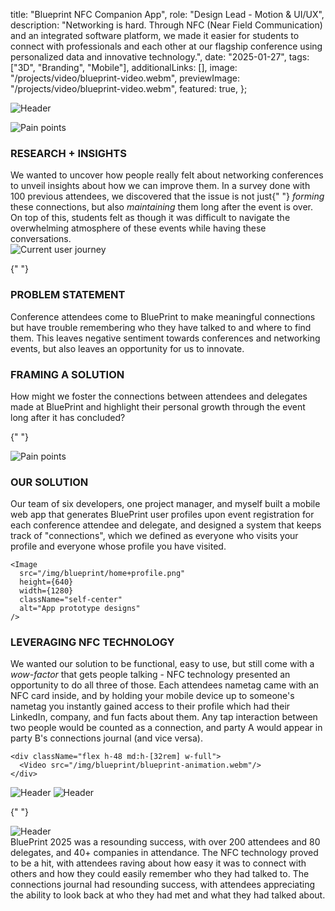 
  title: "Blueprint NFC Companion App",
  role: "Design Lead - Motion & UI/UX",
  description:
    "Networking is hard. Through NFC (Near Field Communication) and an integrated software platform, we made it easier for students to connect with professionals and each other at our flagship conference using personalized data and innovative technology.",
  date: "2025-01-27",
  tags: ["3D", "Branding", "Mobile"],
  additionalLinks: [],
  image: "/projects/video/blueprint-video.webm",
  previewImage: "/projects/video/blueprint-video.webm",
  featured: true,
};

<div className="space-y-16 md:space-y-24">

<SectionColumns
  h1="PROJECT OVERVIEW"
  h2="INNOVATION"
  body1="This project was spread across 3 months of intensive planning by
        developers and project managers. Our goal was to elevate the
        experience of attendees attending our event through a novel and
        innovative experience that you could not find anywhere else. We
        aimed to exceed the expectations set for us as a student-run
        organization by building a large-scale product that had real-world
        impact."
  body2="This project focused on creating a never-before-seen conference
        experience, giving each attendee a personalized account on a
        cloud-based web application that enabled quick and seamless
        networking. The web app features personalized profiles, venue maps,
        an achievement system, and a connection journal that allows
        attendees to track their journey throughout the event."
/>

<div className="-mx-6 lg:-mx-24 w-screen h-96 bg-clip-border">
  <Image
    src="/img/blueprint/panel-header.webp"
    width={2000}
    height={500}
    className="self-center w-full h-full object-cover"
    alt="Header"
  />
</div>

<SectionColumns
  h1="BLUEPRINT - GETTING YOUR START"
  h2="SITUATION"
  body1="First introduced in 2017, BluePrint is UBC BizTech&apos;s flagship
      conference designed to empower students with the tools and connections
      they need to thrive in the tech industry. It is known as UBC&apos;s
      largest technology conference, boasting 200+ attendees and 80+ delegates,
      and attracting 40+ companies from the likes of Google, Tesla, and Meta
      annually. This year&apos;s theme revolved around “Getting Your Start”,
      where our goal was to help student&apos;s put their first step forward
      into the world of technology."
  body2="The question was: how do we innovate? Previous iterations of
      Blueprint had seen &quot;gamified&quot; networking, where attendees had
      been rewarded for scanning the QR codes of partners through points towards
      raffle prizes. However, we wanted to get rid of the superficiality of
      students only talking with delegates to gather more points. We also wanted
      to polish the networking experience by eliminating the common pain points
      associated with networking."
/>

<div className="bg-white/[0.07] h-fit w-screen -mx-6 lg:-mx-24 py-16 px-6 md:px-24 space-y-16 md:space-y-24">
  <div className="grid grid-cols-1 md:grid-cols-2 gap-16">
    <Image
      src="/img/blueprint/pain-points.png"
      height={320}
      width={640}
      className="self-center"
      alt="Pain points"
    />
    <div className="flex flex-col gap-1 justify-center">
      <h3>RESEARCH + INSIGHTS</h3>
      <div className="text-xs font-light">
        We wanted to uncover how people really felt about networking conferences
        to unveil insights about how we can improve them. In a survey done with
        100 previous attendees, we discovered that the issue is not just{" "}
        <i> forming </i> these connections, but also <i> maintaining </i> them
        long after the event is over. On top of this, students felt as though it
        was difficult to navigate the overwhelming atmosphere of these events
        while having these conversations.
      </div>
    </div>
  </div>
  <Image
    src="/img/blueprint/current-user-journey.png"
    height={640}
    width={1280}
    className="self-center"
    alt="Current user journey"
  />
</div>

{" "}

<div className="grid grid-cols-1 md:grid-cols-2 gap-8">
  <div className="flex flex-col text-md font-regular gap-2 md:w-4/5">
    <h3>PROBLEM STATEMENT</h3>
    <div className="text-xl md:text-2xl font-medium tracking-tight">
      Conference attendees come to BluePrint to make meaningful connections but
      have trouble remembering who they have talked to and where to find them.
      This leaves negative sentiment towards conferences and networking events,
      but also leaves an opportunity for us to innovate.
    </div>
  </div>
  <div className="flex flex-col text-md font-regular gap-2 md:w-4/5">
    <h3>FRAMING A SOLUTION</h3>
    <div className="text-xl md:text-2xl font-medium tracking-tight">
      How might we foster the connections between attendees and delegates made
      at BluePrint and highlight their personal growth through the event long
      after it has concluded?
    </div>
  </div>
</div>

{" "}

<div className="bg-white/[0.07] h-fit w-screen -mx-6 lg:-mx-24 py-16 px-6 md:px-24 space-y-16 md:space-y-24">
  <Image
    src="/img/blueprint/revised-user-journey.png"
    height={640}
    width={1280}
    className="self-center"
    alt="Pain points"
  />
</div>

  <div className="grid grid-cols-1 md:grid-cols-2 gap-8">
    <div className="flex flex-col text-md font-medium gap-1 w-3/4">
      <h3>OUR SOLUTION</h3>
      <div className="text-sm font-light">
        Our team of six developers, one project manager, and myself built a
        mobile web app that generates BluePrint user profiles upon event
        registration for each conference attendee and delegate, and designed
        a system that keeps track of &quot;connections&quot;, which we
        defined as everyone who visits your profile and everyone whose
        profile you have visited.
      </div>
    </div>

    <Image
      src="/img/blueprint/home+profile.png"
      height={640}
      width={1280}
      className="self-center"
      alt="App prototype designs"
    />

  </div>

  <div className="grid grid-cols-1 md:grid-cols-2 gap-8">
    <div className="flex flex-col text-md font-medium gap-1 w-3/4">
      <h3>LEVERAGING NFC TECHNOLOGY</h3>
      <div className="text-sm font-light">
        We wanted our solution to be functional, easy to use, but still come
        with a <i> wow-factor </i> that gets people talking - NFC technology
        presented an opportunity to do all three of those. Each attendees
        nametag came with an NFC card inside, and by holding your mobile
        device up to someone&apos;s nametag you instantly gained access to
        their profile which had their LinkedIn, company, and fun facts about
        them. Any tap interaction between two people would be counted as a
        connection, and party A would appear in party B&apos;s connections
        journal (and vice versa).
      </div>
    </div>

    <div className="flex h-48 md:h-[32rem] w-full">
      <Video src="/img/blueprint/blueprint-animation.webm"/>
    </div>

  </div>

<div className="-mx-6 md:-mx-24 w-[96vw] justify-self-center h-auto bg-clip-border px-6 space-y-24">
  <Image
    src="/img/blueprint/wireframes.webp"
    width={2000}
    height={1000}
    className="self-center w-full h-full object-cover"
    alt="Header"
  />
  <Image
    src="/img/blueprint/wrapped.webp"
    width={2000}
    height={1000}
    className="self-center w-full h-full object-cover"
    alt="Header"
  />
</div>

{" "}

<div className="-mx-6 md:-mx-24 w-screen h-auto bg-clip-border">
  <Image
    src="/img/blueprint/blueprint-collage.webp"
    width={2000}
    height={1000}
    className="self-center w-full h-full object-cover"
    alt="Header"
  />
</div>

  <div className="tracking-tight text-md md:text-xl font-regular">
      BluePrint 2025 was a resounding success, with over 200 attendees and
      80 delegates, and 40+ companies in attendance. The NFC technology
      proved to be a hit, with attendees raving about how easy it was to
      connect with others and how they could easily remember who they had
      talked to. The connections journal had resounding success, with attendees
      appreciating the ability to look back at who they had met and what
      they had talked about.
  </div>
</div>
